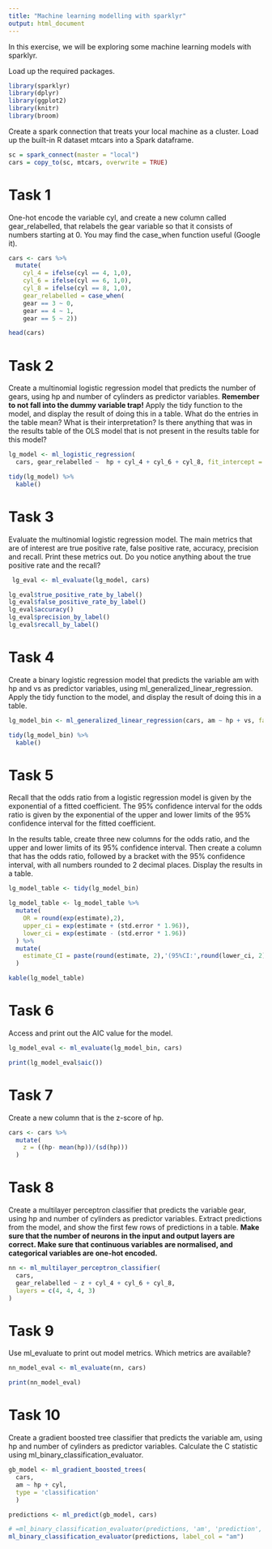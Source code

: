 ```yaml
---
title: "Machine learning modelling with sparklyr"
output: html_document
---
```


In this exercise, we will be exploring some machine learning models with sparklyr.

Load up the required packages.

```r
library(sparklyr)
library(dplyr)
library(ggplot2)
library(knitr)
library(broom)
```

Create a spark connection that treats your local machine as a cluster. Load up the built-in R dataset mtcars into a Spark dataframe.

```r
sc = spark_connect(master = "local")
cars = copy_to(sc, mtcars, overwrite = TRUE)
```


# Task 1

One-hot encode the variable cyl, and create a new column called gear_relabelled,
that relabels the gear variable so that it consists of numbers starting at 0. You
may find the case_when function useful (Google it).

```r
cars <- cars %>%
  mutate(
    cyl_4 = ifelse(cyl == 4, 1,0),
    cyl_6 = ifelse(cyl == 6, 1,0),
    cyl_8 = ifelse(cyl == 8, 1,0),
    gear_relabelled = case_when(
    gear == 3 ~ 0,
    gear == 4 ~ 1,
    gear == 5 ~ 2))

head(cars)
```


# Task 2

Create a multinomial logistic regression model that predicts the number of gears,
using hp and number of cylinders as predictor variables. **Remember to not fall
into the dummy variable trap!** 
Apply the tidy function to the model, and display the result of doing this 
in a table. What do the entries in the table mean? What is their interpretation?
Is there anything that was in the results table of the OLS model that is not
present in the results table for this model?

```r
lg_model <- ml_logistic_regression(
  cars, gear_relabelled ~  hp + cyl_4 + cyl_6 + cyl_8, fit_intercept = FALSE)

tidy(lg_model) %>%
  kable()
```


# Task 3

Evaluate the multinomial logistic regression model. The main metrics that are
of interest are true positive rate, false positive rate, accuracy, precision and
recall. Print these metrics out. Do you notice anything about the true positive 
rate and the recall?

```r
 lg_eval <- ml_evaluate(lg_model, cars)

lg_eval$true_positive_rate_by_label()
lg_eval$false_positive_rate_by_label() 
lg_eval$accuracy()
lg_eval$precision_by_label() 
lg_eval$recall_by_label()
```


# Task 4

Create a binary logistic regression model that predicts the variable am with hp and
vs as predictor variables, using ml_generalized_linear_regression. 
Apply the tidy function to the model, and display the result of doing this in a table.

```r
lg_model_bin <- ml_generalized_linear_regression(cars, am ~ hp + vs, family = 'binomial')

tidy(lg_model_bin) %>%
  kable()
```


# Task 5

Recall that the odds ratio from a logistic regression model is given by the
exponential of a fitted coefficient. The 95% confidence interval for the odds ratio
is given by the exponential of the upper and lower limits of the 95% confidence
interval for the fitted coefficient.

In the results table, create three new columns for the odds ratio, and the upper
and lower limits of its 95% confidence interval. Then create a column
that has the odds ratio, followed by a bracket with the 95% confidence interval, 
with all numbers rounded to 2 decimal places. Display the results in a table.

```r
lg_model_table <- tidy(lg_model_bin)

lg_model_table <- lg_model_table %>%
  mutate(
    OR = round(exp(estimate),2),
    upper_ci = exp(estimate + (std.error * 1.96)),
    lower_ci = exp(estimate - (std.error * 1.96))
  ) %>%
  mutate(
    estimate_CI = paste(round(estimate, 2),'(95%CI:',round(lower_ci, 2),'-',round(upper_ci, 2), ")") 
  )

kable(lg_model_table)
```


# Task 6

Access and print out the AIC value for the model.

```r
lg_model_eval <- ml_evaluate(lg_model_bin, cars)

print(lg_model_eval$aic())
```


# Task 7

Create a new column that is the z-score of hp.

```r
cars <- cars %>%
  mutate(
    z = ((hp- mean(hp))/(sd(hp)))
  )

```


# Task 8

Create a multilayer perceptron classifier that predicts the variable gear, 
using hp and number of cylinders as predictor variables. Extract predictions
from the model, and show the first few rows of predictions in a table. 
**Make sure that the number of neurons in the input and output layers are correct.
Make sure that continuous variables are normalised, and categorical variables
are one-hot encoded.**

```r

nn <- ml_multilayer_perceptron_classifier(
  cars,
  gear_relabelled ~ z + cyl_4 + cyl_6 + cyl_8,
  layers = c(4, 4, 4, 3)
)
```

# Task 9

Use ml_evaluate to print out model metrics. Which metrics are available?

```r
nn_model_eval <- ml_evaluate(nn, cars)

print(nn_model_eval)
```


# Task 10

Create a gradient boosted tree classifier that predicts the variable am, 
using hp and number of cylinders as predictor variables. Calculate the C
statistic using ml_binary_classification_evaluator.

```r
gb_model <- ml_gradient_boosted_trees(
  cars,
  am ~ hp + cyl,
  type = 'classification' 
  )

predictions <- ml_predict(gb_model, cars)

# =ml_binary_classification_evaluator(predictions, 'am', 'prediction', 'areaUnderROC')
ml_binary_classification_evaluator(predictions, label_col = "am")
```
